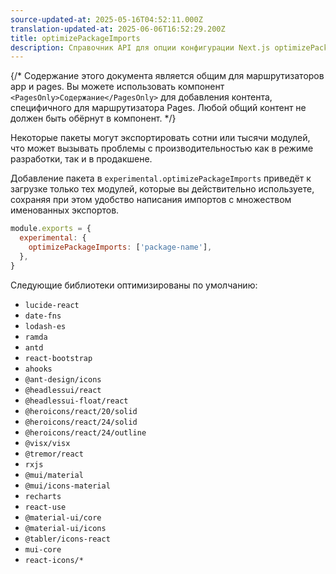 ```yaml
---
source-updated-at: 2025-05-16T04:52:11.000Z
translation-updated-at: 2025-06-06T16:52:29.200Z
title: optimizePackageImports
description: Справочник API для опции конфигурации Next.js optimizePackageImports
---
```


{/* Содержание этого документа является общим для маршрутизаторов app и pages. Вы можете использовать компонент `<PagesOnly>Содержание</PagesOnly>` для добавления контента, специфичного для маршрутизатора Pages. Любой общий контент не должен быть обёрнут в компонент. */}

Некоторые пакеты могут экспортировать сотни или тысячи модулей, что может вызывать проблемы с производительностью как в режиме разработки, так и в продакшене.

Добавление пакета в `experimental.optimizePackageImports` приведёт к загрузке только тех модулей, которые вы действительно используете, сохраняя при этом удобство написания импортов с множеством именованных экспортов.

```js filename="next.config.js"
module.exports = {
  experimental: {
    optimizePackageImports: ['package-name'],
  },
}
```

Следующие библиотеки оптимизированы по умолчанию:

- `lucide-react`
- `date-fns`
- `lodash-es`
- `ramda`
- `antd`
- `react-bootstrap`
- `ahooks`
- `@ant-design/icons`
- `@headlessui/react`
- `@headlessui-float/react`
- `@heroicons/react/20/solid`
- `@heroicons/react/24/solid`
- `@heroicons/react/24/outline`
- `@visx/visx`
- `@tremor/react`
- `rxjs`
- `@mui/material`
- `@mui/icons-material`
- `recharts`
- `react-use`
- `@material-ui/core`
- `@material-ui/icons`
- `@tabler/icons-react`
- `mui-core`
- `react-icons/*`